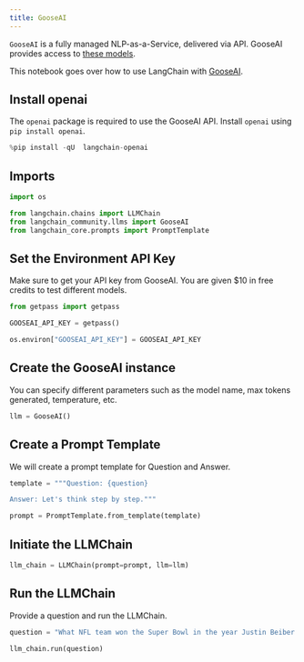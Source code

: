 ```yaml
---
title: GooseAI
---
```


`GooseAI` is a fully managed NLP-as-a-Service, delivered via API. GooseAI provides access to [these models](https://goose.ai/docs/models).

This notebook goes over how to use LangChain with [GooseAI](https://goose.ai/).

## Install openai

The `openai` package is required to use the GooseAI API. Install `openai` using `pip install openai`.

```python
%pip install -qU  langchain-openai
```

## Imports

```python
import os

from langchain.chains import LLMChain
from langchain_community.llms import GooseAI
from langchain_core.prompts import PromptTemplate
```

## Set the Environment API Key

Make sure to get your API key from GooseAI. You are given $10 in free credits to test different models.

```python
from getpass import getpass

GOOSEAI_API_KEY = getpass()
```

```python
os.environ["GOOSEAI_API_KEY"] = GOOSEAI_API_KEY
```

## Create the GooseAI instance

You can specify different parameters such as the model name, max tokens generated, temperature, etc.

```python
llm = GooseAI()
```

## Create a Prompt Template

We will create a prompt template for Question and Answer.

```python
template = """Question: {question}

Answer: Let's think step by step."""

prompt = PromptTemplate.from_template(template)
```

## Initiate the LLMChain

```python
llm_chain = LLMChain(prompt=prompt, llm=llm)
```

## Run the LLMChain

Provide a question and run the LLMChain.

```python
question = "What NFL team won the Super Bowl in the year Justin Beiber was born?"

llm_chain.run(question)
```
